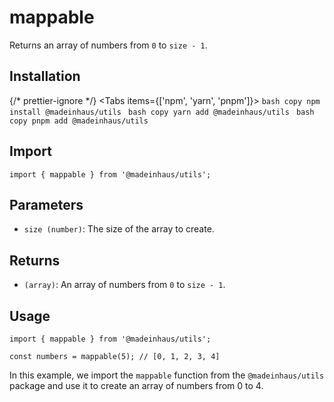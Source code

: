 # mappable

Returns an array of numbers from `0` to `size - 1`.

## Installation


{/* prettier-ignore */}
<Tabs items={['npm', 'yarn', 'pnpm']}>
    <Tab>
        ```bash copy
        npm install @madeinhaus/utils
        ```
    </Tab>
    <Tab>
        ```bash copy
        yarn add @madeinhaus/utils
        ```
    </Tab>
    <Tab>
        ```bash copy
        pnpm add @madeinhaus/utils
        ```
    </Tab>
</Tabs>

## Import

```tsx copy
import { mappable } from '@madeinhaus/utils';
```

## Parameters

- `size (number)`: The size of the array to create.

## Returns

- `(array)`: An array of numbers from `0` to `size - 1`.

## Usage

```tsx copy showLineNumbers
import { mappable } from '@madeinhaus/utils';

const numbers = mappable(5); // [0, 1, 2, 3, 4]
```

In this example, we import the `mappable` function from the `@madeinhaus/utils` package and use it to create an array of numbers from 0 to 4.
